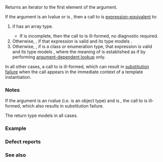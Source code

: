 {{cpp/ranges/title|begin}}
{{cpp/ranges/navbar}}
{{dcl begin}}
{{dcl header|ranges}}
{{dcl header|iterator}}
{{dcl|notes={{mark custpt}}|since=c++20|1=
inline namespace /* unspecified */ {
    inline constexpr /* unspecified */ begin = /* unspecified */;
}
}}
{{dcl h|Call signature}}
{{dcl|since=c++20|1=
template&lt; class T &gt;
    requires /* see below */
constexpr std::input_or_output_iterator auto begin( T&amp;&amp; t );
}}
{{dcl end}}

Returns an iterator to the first element of the argument.

{{image|range-begin-end.svg}}

If the argument is an lvalue or {{c|ranges::enable_borrowed_range&lt;std::remove_cv_t&lt;T&gt;&gt;}} is {{c|true}}, then a call to {{tt|ranges::begin}} is [[cpp/language/expressions#Expression-equivalence|expression-equivalent]] to:
# {{c|t + 0}} if {{c|t}} has an array type.
#* If {{c/core|std::remove_all_extents_t&lt;std::remove_reference_t&lt;T&gt;&gt;}} is incomplete, then the call to {{tt|ranges::begin}} is ill-formed, no diagnostic required.
# Otherwise, {{rev inl|until=c++23|{{box|{{lti|cpp/standard library/decay-copy}}{{c/core|(t.begin())}}}}}}{{rev inl|since=c++23|{{c|auto(t.begin())}}}}, if that expression is valid and its type models {{lc|std::input_or_output_iterator}}.
# Otherwise, {{rev inl|until=c++23|{{box|{{lti|cpp/standard library/decay-copy}}{{c/core|(begin(t))}}}}}}{{rev inl|since=c++23|{{c|auto(begin(t))}}}}, if {{tt|T}} is a class or enumeration type, that expression is valid and its type models {{lc|std::input_or_output_iterator}}, where the meaning of {{tt|begin}} is established as if by performing [[cpp/language/adl|argument-dependent lookup]] only.

In all other cases, a call to {{tt|ranges::begin}} is ill-formed, which can result in [[cpp/language/sfinae|substitution failure]] when the call appears in the immediate context of a template instantiation.

{{cpp/ranges/cpo}}

===Notes===
If the argument is an rvalue (i.e. {{tt|T}} is an object type) and {{c|ranges::enable_borrowed_range&lt;std::remove_cv_t&lt;T&gt;&gt;}} is {{c|false}}, the call to {{tt|ranges::begin}} is ill-formed, which also results in substitution failure.

The return type models {{lc|std::input_or_output_iterator}} in all cases.

{{cpp/ranges/prv}}

===Example===
{{example
|code=
#include &lt;cassert&gt;
#include &lt;ranges&gt;
#include &lt;vector&gt;
 
int main() 
{
    std::vector v{3, 1, 4};
    auto vi = std::ranges::begin(v);
    auto vci = std::ranges::cbegin(v);
    assert(*vi == 3 and *vi == *vci);
    ++vi;
    ++vci; // OK: vci is modifiable object
    *vi = 42; // OK: vi points to mutable element
    // *vci = 13; // Error: vci points to immutable element

    int a[]{-5, 10, 15};
    auto ai = std::ranges::begin(a); // works with C-arrays as well
    assert(*ai == -5);
    *ai = 42; // OK
}
}}

===Defect reports===
{{dr list begin}}
{{dr list item|paper=P2602R2|std=C++20|before=there's machinery to prohibit certain non-member {{tt|begin}} found by [[cpp/language/adl|ADL]]|after=removed such machinery}}
{{dr list end}}

===See also===
{{dsc begin}}
{{dsc inc|cpp/ranges/dsc cbegin}}
{{dsc inc|cpp/iterator/dsc begin}}
{{dsc end}}

{{langlinks|de|es|ja|ru|zh}}